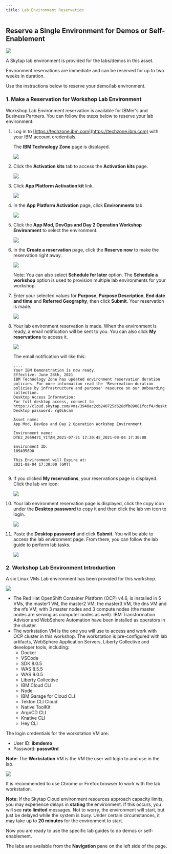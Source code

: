 ```yaml
---
title: Lab Environment Reservation
---
```


## Reserve a Single Environment for Demos or Self-Enablement

![](./images/demo.png)

A Skytap lab environment is provided for the labs/demos in this asset.

Environment reservations are immediate and can be reserved for up to two weeks in duration. 

Use the instructions below to reserve your demo/lab environment. 

### 1.	Make a Reservation for Workshop Lab Environment 

Workshop Lab Environment reservation is available for IBMer's and Business Partners.  You can follow the steps below to reserve your lab environment:

1. Log in to [https://techzone.ibm.com](https://techzone.ibm.com) with your IBM account credentials.

    The **IBM Technology Zone** page is displayed.
    
    ![](images/lab-reservation-tech-zone-page.png)

2. Click the **Activation kits** tab to access the **Activation kits** page.

    ![](images/lab-reservation-activation-kits-link.png)

3. Click **App Platform Activation kit** link.

    ![](images/lab-reservation-app-platform-activation-kit-link.png)

4. In the **App Platform Activation** page, click **Environments** tab.

   ![](images/lab-reservtion-environments-link.png)

5. Click the **App Mod, DevOps and Day 2 Operation Workshop Environment** to select the environment.

    ![](images/lab-reservation-lab-link.png)

6. In the **Create a reservation** page, click the **Reserve now** to make the reservation right away.

    ![](images/lab-reservation-reserve-now.png)

    Note:  You can also select **Schedule for later** option.  The **Schedule a workshop** option is used to provision multiple lab environments for your workshop.

7. Enter your selected values for **Purpose**, **Purpose Description**, **End date and time** and **Referred Geography**, then click **Submit**.  Your reservation is made.

    ![](images/lab-reservation-create-a-reservation.png)

8. Your lab environment reservation is made. When the environment is ready, a email notification will be sent to you. You can also click **My reservations** to access it.

    ![](images/lab-reservation-reservation-made.png)

    The email notification will like this:

    ```
    ....
    Your IBM Demonstration is now ready.
    Effective: June 28th, 2021
    IBM Technology Zone has updated environment reservation duration policies. For more information read the 'Reservation duration policies by infrastructure and purpose' resource on our Onboarding collection. 
    Desktop Access Information:
    For full desktop access, connect to https://cloud.skytap.com/vms/3940ac2cb240725d628dfb89081fccf4/desktops
    Desktop password: rg0i6cam

    Asset name:
    App Mod, DevOps and Day 2 Operation Workshop Environment

    Environment name:
    DTE2_2059471_YITAN_2021-07-21 17:30:45_2021-08-04 17:30:00

    Environment ID:
    109495690

    This Environment will Expire at:
    2021-08-04 17:30:00 (GMT)​
     ....
    ```

8. If you clicked **My reservations**, your reservations page is displayed.  Click the lab vm icon:

    ![](images/lab-reservation-my-url.png)

9. Your lab environment reservation page is displayed, click the copy icon under the **Desktop password** to copy it and then click the lab vm icon to login.

    ![](images/lab-reservation-my-lab.png)

10. Paste the **Desktop password** and click **Submit**. You will be able to access the lab environment page.  From there, you can follow the lab guide to perform lab tasks.

    ![](images/lab-reservation-vm-access.png)

### 2.	Workshop Lab Environment Introduction


A six Linux VMs Lab environment has been provided for this workshop. 
 
  ![](images/lab-vms.png)

*	The Red Hat OpenShift Container Platform (OCP) v4.6, is installed in 5 VMs, the master1 VM, the master2 VM, the master3 VM, the dns VM and the nfs VM, with 3 master nodes and 3 compute nodes (the master nodes are serving as computer nodes as well). IBM Transformation Advisor and WebSphere Automation have been installed as operators in the cluster.
*	The workstation VM is the one you will use to access and work with OCP cluster in this workshop. The workstation is pre-configured with lab artifacts, WebSphere Application Servers, Liberty Collective and developer tools, including:
    * Docker
    * VSCode
    * SDK 8.0.5
    * WAS 8.5.5
    * WAS 9.0.5
    * Liberty Collective 
    * IBM Cloud CLI 
    * Node 
    * IBM Garage for Cloud CLI 
    * Tekton CLI Cloud 
    * Native ToolKit 
    * ArgoCD CLI 
    * Knative CLI
    * Hey CLI 

  The login credentials for the workstation VM are:
  * User ID: **ibmdemo**
  * Password: **passw0rd**
  
**Note:** The **Workstation** VM is the VM the user will login to and use in the lab.

![](./images/access-workstation.png)

It is recommended to use Chrome or Firefox browser to work with the lab workstation.

**Note:** If the Skytap Cloud environment resources approach capacity limits, you may experience delays in **stating** the environment. If this occurs, you will see **rate limited** messages. Not to worry, the environment will start, but just be delayed while the system is busy. Under certain circumstances, it may take up to **20 minutes** for the environment to start.

Now you are ready to use the specific lab guides to do demos or self-enablement. 

The labs are available from the **Navigation** pane on the left side of the page. 

